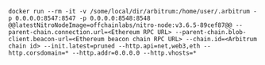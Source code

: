```shell
docker run --rm -it -v /some/local/dir/arbitrum:/home/user/.arbitrum -p 0.0.0.0:8547:8547 -p 0.0.0.0:8548:8548 @@latestNitroNodeImage=offchainlabs/nitro-node:v3.6.5-89cef87@@ --parent-chain.connection.url=<Ethereum RPC URL> --parent-chain.blob-client.beacon-url=<Ethereum beacon chain RPC URL> --chain.id=<Arbitrum chain id> --init.latest=pruned --http.api=net,web3,eth --http.corsdomain=* --http.addr=0.0.0.0 --http.vhosts=*
```
